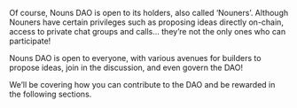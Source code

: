 Of course, Nouns DAO is open to its holders, also called ‘Nouners’. Although Nouners have certain privileges such as proposing ideas directly on-chain, access to private chat groups and calls… they’re not the only ones who can participate!

Nouns DAO is open to everyone, with various avenues for builders to propose ideas, join in the discussion, and even govern the DAO!

We’ll be covering how you can contribute to the DAO and be rewarded in the following sections.
